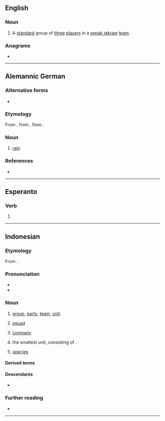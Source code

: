 {{also|reĝu}}
==English==

===Noun===
{{en-noun|?}}

# {{lb|en|sports}} A [[standard]] group of [[three]] [[players]] in a [[sepak takraw]] [[team]].

===Anagrams===
* {{anagrams|en|a=egru|Guer.|Ruge|geru|grue|urge}}

----

==Alemannic German==

===Alternative forms===
* {{alter|gsw|räge|rägä}}

===Etymology===
From {{inh|gsw|gmh|regen}}, from {{inh|gsw|goh|regan}}, from {{inh|gsw|gem-pro|*regną}}.

===Noun===
{{head|gsw|noun|g=m}}

# {{lb|gsw|Carcoforo}} [[rain]]

===References===
*{{R:Patuzzi}}

{{C|gsw|Atmospheric phenomena}}

----

==Esperanto==

===Verb===
{{eo-head}}

# {{eo-form of|reg|u}}

----
==Indonesian==
{{wikipedia||lang=id}}

===Etymology===
From {{inh|id|ms|regu}}.

===Pronunciation===
* {{IPA|id|/rəˈɡu/}}
* {{hyphenation|id|rê|gu}}

===Noun===
{{id-noun|head=rêgu|pl=-}}

# [[group]], [[party]], [[team]], [[unit]].
#: {{syn|id|group|tim|unit}}
# {{lb|id|military}} [[squad]]
# {{lb|id|military}} [[company]]
# {{lb|id|scout}} the smallest unit, consisting of {{m|id|penggalang}}.
# {{lb|id|taxonomy}} [[species]]
#: {{syn|id|spesies}}

====Derived terms====
{{der4|id|
| beregu
|}}

====Descendants====
* {{desc|id|bor=1|regu|t=a sepak takraw team}}

===Further reading===
* {{R:KBBI Daring}}

----